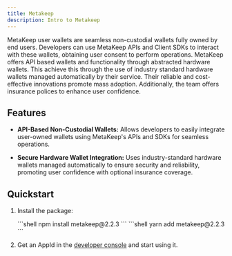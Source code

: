 ```yaml
---
title: Metakeep
description: Intro to Metakeep
---
```



MetaKeep user wallets are seamless non-custodial wallets fully owned by end users. Developers can use MetaKeep APIs and Client SDKs to interact with these wallets, obtaining user consent to perform operations.
MetaKeep offers API based wallets and functionality through abstracted hardware wallets.
This achieve this through the use of industry standard hardware wallets managed automatically by their service. Their reliable and cost-effective innovations promote mass adoption. Additionally, the team offers insurance polices to enhance user confidence.

<CardGrid>
  <LinkCard title="Website" href="https://metakeep.xyz/" />
  <LinkCard title="Documentation" href="https://docs.metakeep.xyz/docs/create-a-developer-account" />
  <LinkCard title="Recipe" description="Not ready yet but is coming very soon!"/>
</CardGrid>


## Features

- **API-Based Non-Custodial Wallets:** Allows developers to easily integrate user-owned wallets using MetaKeep's APIs and SDKs for seamless operations.  

- **Secure Hardware Wallet Integration:** Uses industry-standard hardware wallets managed automatically to ensure security and reliability, promoting user confidence with optional insurance coverage.  

## Quickstart

<Steps>

1. Install the package:

    <Tabs>
        <TabItem label="npm">
        ```shell
        npm install metakeep@2.2.3
        ```
        </TabItem>
        <TabItem label="yarn">
        ```shell
        yarn add metakeep@2.2.3
        ```
        </TabItem>
    </Tabs>

2. Get an AppId in the [developer console](https://console.metakeep.xyz/) and start using it.

</Steps>
